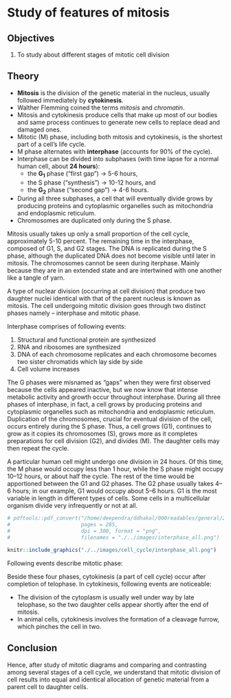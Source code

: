 # Study of features of mitosis

## Objectives

1. To study about different stages of mitotic cell division

## Theory

- **Mitosis** is the division of the genetic material in the nucleus, usually followed immediately by **cytokinesis**.
- Walther Flemming coined the terms *mitosis* and *chromatin*.
- Mitosis and cytokinesis produce cells that make up most of our bodies and same process continues to generate new cells to replace dead and damaged ones.
- Mitotic (M) phase, including both mitosis and cytokinesis, is the shortest part of a cell's life cycle.
- M phase alternates with **interphase** (accounts for 90% of the cycle).
- Interphase can be divided into subphases (with time lapse for a normal human cell, about **24 hours**): 
  - the $\mathbf{G_1}$ phase ("first gap") $\longrightarrow$ 5-6 hours, 
  - the S phase ("synthesis") $\longrightarrow$ 10-12 hours, and 
  - the $\mathbf{G_2}$ phase ("second gap") $\longrightarrow$ 4-6 hours. 
- During all three subphases, a cell that will eventually divide grows by producing proteins and cytoplasmic organelles such as mitochondria and endoplasmic reticulum. 
- Chromosomes are duplicated only during the S phase.

Mitosis usually takes up only a small proportion of the cell cycle, approximately 5-10 percent. The remaining time in the interphase, composed of G1, S, and G2 stages. The DNA is replicated during the S phase, although the duplicated DNA does not become visible until later in mitosis. The chromosomes cannot be seen during iterphase. Mainly because they are in an extended state and are intertwined with one another like a tangle of yarn.

A type of nuclear division (occurring at cell division) that produce two daughter nuclei identical with that of the parent nucleus is known as mitosis. The cell undergoing mitotic division goes through two distinct phases namely -- interphase and mitotic phase.

Interphase comprises of following events:

1. Structural and functional protein are synthesized
2. RNA and ribosomes are synthesized
3. DNA of each chromosome replicates and each chromosome becomes two sister chromatids which lay side by side
4. Cell volume increases

The G phases were misnamed as "gaps" when they were first observed because the cells appeared inactive, but we now know that intense metabolic activity and growth occur throughout interphase. During all three phases of interphase, in fact, a cell grows by producing proteins and cytoplasmic organelles such as mitochondria and endoplasmic reticulum. Duplication of the chromosomes, crucial for eventual division of the cell, occurs entirely during the S phase. Thus, a cell grows (G1), continues to grow as it copies its chromosomes (S), grows more as it completes preparations for cell division (G2), and divides (M). The daughter cells may then repeat the cycle.

A particular human cell might undergo one division in 24 hours. Of this time, the M phase would occupy less than 1 hour, while the S phase might occupy 10–12 hours, or about half the cycle. The rest of the time would be apportioned between the G1 and G2 phases. The G2 phase usually takes 4–6 hours; in our example, G1 would occupy about 5–6 hours. G1 is the most variable in length in different types of cells. Some cells in a multicellular organism divide very infrequently or not at all.

```r
# pdftools::pdf_convert("/home/deependra/ddhakal/000readables/general/2017_Campbell Biology.pdf",
#                       pages = 285,
#                       dpi = 300, format = "png",
#                       filenames = "./../images/interphase_all.png")

knitr::include_graphics("./../images/cell_cycle/interphase_all.png")
```

\begin{minipage}[t]{\textwidth}
\begin{minipage}[t]{0.50\textwidth}
G2 of Interphase

\begin{itemize}
\item A nuclear envelope encloses the nucleus
\item The nucleus contains one or more nucleoli (singular, nucleolus)
\item Two centrosomes have formed by duplication of a single centrosome. Centrosomes are regions in cell that organize the microtubules of the spindle. Each centrosome contains two centrioles.
\item Chromosomes, duplicated during S phase, cannot be seen individually because they have not yet condensed.
\end{itemize}
\end{minipage}\hspace{0.5cm}
\begin{minipage}[t]{0.3\textwidth}

```r
# pdftools::pdf_convert("/media/deependra/e4da4ac5-3b38-4b89-9402-397eb940e4d3/Addition/Generalized Study/Reece Campbell Biology 9th txtbk.pdf",
#                       pages = 280,
#                       dpi = 300, format = "png",
#                       filenames = "../images/mitosis_animal_cell21.png")

knitr::include_graphics("./../images/cell_cycle/mitosis_animal_cell21.png")
```
\end{minipage}%
\end{minipage}

Following events describe mitotic phase:

\noindent\begin{minipage}[t]{\textwidth}
\begin{minipage}[t]{0.30\textwidth}

1. Prophase
  
\begin{itemize}
\item The chromatin fibers become more tighly coiled, condensing into discrete chromosomes observable with a light microscope.
\item The nucleoli disappear.
\item Each duplicated chromosomes appear as two identical sister chromatids joined at their centromeres and, in some species, all along their arm by cohesins (sister chromatid cohesion)
\item The mitotic spindle (named after its shape) begins to form. It is composed of the centrosomes and the microtubules that extend from them. The radial arrays of shorter microtubules that extend from the centrosomes are called asters ("stars").
\item The centrosomes move away from each other, propelled partly by the lengthing microtubules between them.
\end{itemize}

```r
knitr::include_graphics("./../images/cell_cycle/mitosis_animal_cell22.png")
```

\end{minipage}\hspace{0.5cm}
\begin{minipage}[t]{0.30\textwidth}

2. Early metaphase

\begin{itemize}
\item The nuclear envelope fragments.
\item The microtubules extending from each centrosome can now invade the nuclear area.
\item The chromosomes have become even more condensed.
\item Each of the two chromatids of each chromosome now has a kinetochore, a specialized protein structure at the centromere.
\item Some of the microtubules attach to the kinetochores, becoming "kinetochore microtubules", which jerk the chromosomes back and forth.
\item Nonkinetochore microtubules interact with those from opposite pole of the spindle.
\end{itemize}

```r
knitr::include_graphics("./../images/cell_cycle/mitosis_animal_cell23.png")
```

\end{minipage} \hspace{0.5cm}
\begin{minipage}[t]{0.30\textwidth}

3. Late metaphase

\begin{itemize}
\item The centrosomes are now at opposite poles of the cell.
\item The chromosomes convene at the metaphase plate, a plane that is equidistant between the spindle's two poles. The chromosomes' centromeres lie at the metaphase plate.
\item For each chromosome, the kinetochores of the sister chromatids are attached to kinetochore microtubules coming from opposite poles.
\end{itemize}

```r
knitr::include_graphics("./../images/cell_cycle/mitosis_animal_cell31.png")
```

\end{minipage}%
\end{minipage}

\begin{minipage}[t]{\textwidth}
\begin{minipage}[t]{0.5\textwidth}

4. Anaphase

\begin{itemize}
\item Anaphase is the shortest stage of mitosis, often lasting only a few minutes.
\item Anaphase begins when the cohesin proteins are cleaved. This allows the two sister chromatids of each pair to part suddenly. Each chromatid thus becomes full-fledged chromosome.
\item The two liberated daughter chromosomes begin moving toward opposite ends of the cell as their kinetochore microtubules shorten. Because these microtubules are attached at the centromere region, the chromosomes move centromere first (at about 1 micron/min).
\item The cell elongates as the nonkinetochore microtubules lengthen.
\item By the end of anaphase, the two ends of the cell have equivalent -- and complete -- collections of chromosomes.
\end{itemize}

```r
knitr::include_graphics("./../images/cell_cycle/mitosis_animal_cell32.png")
```

\end{minipage}\hfill\hspace{0.5cm}
\begin{minipage}[t]{0.5\textwidth}

5. Telophase

\begin{itemize}
\item Two daughter nuclei form in the cell. Nuclear envelopes arises from the fragments of the parent cell's nuclear envelope and other portions of the endomembrane system.
\item Nucleoli reappear.
\item The chromosomes become less condensed.
\item Any remaining spindle microtubules are depolymerized.
\item Mitosis, the division of one nucleus into two genetically identical nuclei, is now complete.
\end{itemize}

```r
knitr::include_graphics("./../images/cell_cycle/mitosis_animal_cell33.png")
```

\end{minipage}%
\end{minipage}

Beside these four phases, cytokinesis (a part of cell cycle) occur after completion of telophase. In cytokinesis, following events are noticeable:

- The division of the cytoplasm is usually well under way by late telophase, so the two daughter cells appear shortly after the end of mitosis.
- In animal cells, cytokinesis involves the formation of a cleavage furrow, which pinches the cell in two.

## Conclusion

Hence, after study of mitotic diagrams and comparing and contrasting among several stages of a cell cycle, we understand that mitotic division of cell results into equal and identical allocation of genetic material from a parent cell to daughter cells.
